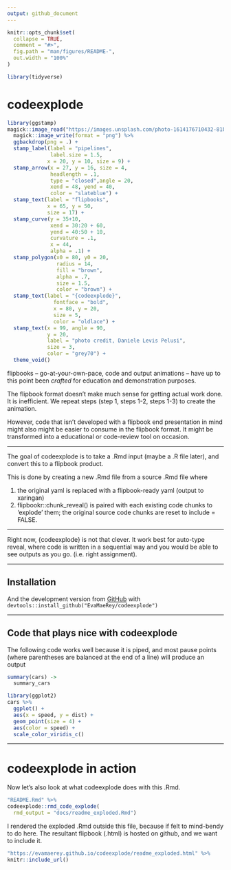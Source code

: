 ```yaml
---
output: github_document
---
```


<!-- README.md is generated from README.Rmd. Please edit that file -->

```r
knitr::opts_chunk$set(
  collapse = TRUE,
  comment = "#>",
  fig.path = "man/figures/README-",
  out.width = "100%"
)

library(tidyverse)
```

# codeexplode

```r
library(ggstamp)
magick::image_read("https://images.unsplash.com/photo-1614176710432-81bdf52f120f?ixid=MnwxMjA3fDB8MHxwaG90by1wYWdlfHx8fGVufDB8fHx8&ixlib=rb-1.2.1&auto=format&fit=crop&w=751&q=80") %>%
  magick::image_write(format = "png") %>%
  ggbackdrop(png = .) +
  stamp_label(label = "pipelines",
              label.size = 1.5,
             x = 20, y = 10, size = 9) +
  stamp_arrow(x = 27, y = 16, size = 4, 
              headlength = .1,
              type = "closed",angle = 20,
              xend = 48, yend = 40,
              color = "slateblue") + 
  stamp_text(label = "flipbooks",
             x = 65, y = 50, 
             size = 17) +
  stamp_curve(y = 35+10, 
              xend = 30:20 + 60, 
              yend = 40:50 + 10,
              curvature = .1, 
              x = 44,
              alpha = .1) + 
  stamp_polygon(x0 = 80, y0 = 20, 
                radius = 14,
                fill = "brown",
                alpha = .7,
                size = 1.5,
                color = "brown") + 
  stamp_text(label = "{codeexplode}",
               fontface = "bold",
               x = 80, y = 20,
               size = 5, 
               color = "oldlace") + 
  stamp_text(x = 99, angle = 90, 
             y = 20,
             label = "photo credit, Daniele Levis Pelusi",
             size = 3,
             color = "grey70") +
  theme_void()
```

<!-- badges: start -->
<!-- badges: end -->


flipbooks -- go-at-your-own-pace, code and output animations -- have up to this point been *crafted* for education and demonstration purposes.  


The flipbook format doesn't make much sense for getting actual work done.  It is inefficient.  We repeat steps (step 1, steps 1-2, steps 1-3) to create the animation.  

However, code that isn't developed with a flipbook end presentation in mind might also might be easier to consume in the flipbook format.  It might be transformed into a educational or code-review tool on occasion.  

---

The goal of codeexplode is to take a .Rmd input (maybe a .R file later), and convert this to a flipbook product.

This is done by creating a new .Rmd file from a source .Rmd file where 

1) the original yaml is replaced with a flipbook-ready yaml (output to xaringan) 
2) flipbookr::chunk_reveal() is paired with each existing code chunks to 'explode' them; the original source code chunks are reset to include = FALSE.

---

Right now, {codeexplode} is not that clever.  It work best for auto-type reveal, where code is written in a sequential way and you would be able to see outputs as you go. (i.e. right assignment).

---

## Installation

And the development version from [GitHub](https://github.com/) with `devtools::install_github("EvaMaeRey/codeexplode")`

---


## Code that plays nice with codeexplode

The following code works well because it is piped, and most pause points (where parentheses are balanced at the end of a line) will produce an output

```r
summary(cars) ->
  summary_cars

library(ggplot2) 
cars %>% 
  ggplot() + 
  aes(x = speed, y = dist) + 
  geom_point(size = 4) + 
  aes(color = speed) + 
  scale_color_viridis_c()

```

---

# codeexplode in action

Now let's also look at what codeexplode does with this .Rmd.  

``` r
"README.Rmd" %>% 
codeexplode::rmd_code_explode(
  rmd_output = "docs/readme_exploded.Rmd")
```  

I rendered the exploded .Rmd outside this file, because if felt to mind-bendy to do here.  The resultant flipbook (.html) is hosted on github, and we want to include it.

```r
"https://evamaerey.github.io/codeexplode/readme_exploded.html" %>% 
knitr::include_url()
```


